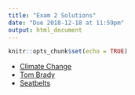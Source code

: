 ```yaml
---
title: "Exam 2 Solutions"
date: "Due 2018-12-18 at 11:59pm"
output: html_document
---
```


```r
knitr::opts_chunk$set(echo = TRUE)
```

+ [Climate Change](exam2_oil_sol.R)
+ [Tom Brady](exam2_brady_sol.R)
+ [Seatbelts](exam2_seatbelt_sol.R)
